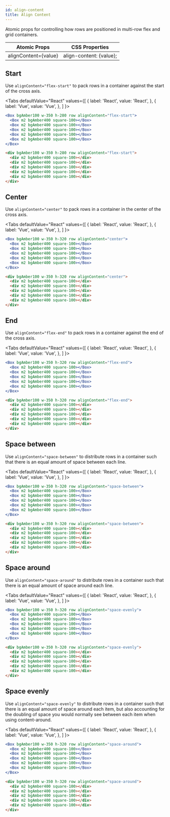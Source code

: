 ```yaml
---
id: align-content
title: Align Content
---
```



Atomic props for controlling how rows are positioned in multi-row flex and grid containers.

| Atomic Props         | CSS Properties          |
| -------------------- | ----------------------- |
| alignContent={value} | align-content: {value}; |

## Start

Use `alignContent="flex-start"` to pack rows in a container against the start of the cross axis.

<Tabs
defaultValue="React"
values={[
{ label: 'React', value: 'React', },
{ label: 'Vue', value: 'Vue', },
]
}>
<TabItem value="React">

```jsx live
<Box bgAmber100 w-350 h-280 row alignContent="flex-start">
  <Box m2 bgAmber400 square-100></Box>
  <Box m2 bgAmber400 square-100></Box>
  <Box m2 bgAmber400 square-100></Box>
  <Box m2 bgAmber400 square-100></Box>
  <Box m2 bgAmber400 square-100></Box>
</Box>
```

</TabItem>
<TabItem value="Vue">

```html
<div bgAmber100 w-350 h-280 row alignContent="flex-start">
  <div m2 bgAmber400 square-100></div>
  <div m2 bgAmber400 square-100></div>
  <div m2 bgAmber400 square-100></div>
  <div m2 bgAmber400 square-100></div>
  <div m2 bgAmber400 square-100></div>
</div>
```

</TabItem>
</Tabs>

## Center

Use `alignContent="center"` to pack rows in a container in the center of the cross axis.

<Tabs
defaultValue="React"
values={[
{ label: 'React', value: 'React', },
{ label: 'Vue', value: 'Vue', },
]
}>
<TabItem value="React">

```jsx live
<Box bgAmber100 w-350 h-320 row alignContent="center">
  <Box m2 bgAmber400 square-100></Box>
  <Box m2 bgAmber400 square-100></Box>
  <Box m2 bgAmber400 square-100></Box>
  <Box m2 bgAmber400 square-100></Box>
  <Box m2 bgAmber400 square-100></Box>
</Box>
```

</TabItem>
<TabItem value="Vue">

```html
<div bgAmber100 w-350 h-320 row alignContent="center">
  <div m2 bgAmber400 square-100></div>
  <div m2 bgAmber400 square-100></div>
  <div m2 bgAmber400 square-100></div>
  <div m2 bgAmber400 square-100></div>
  <div m2 bgAmber400 square-100></div>
</div>
```

</TabItem>
</Tabs>

## End

Use `alignContent="flex-end"` to pack rows in a container against the end of the cross axis.

<Tabs
defaultValue="React"
values={[
{ label: 'React', value: 'React', },
{ label: 'Vue', value: 'Vue', },
]
}>
<TabItem value="React">

```jsx live
<Box bgAmber100 w-350 h-320 row alignContent="flex-end">
  <Box m2 bgAmber400 square-100></Box>
  <Box m2 bgAmber400 square-100></Box>
  <Box m2 bgAmber400 square-100></Box>
  <Box m2 bgAmber400 square-100></Box>
  <Box m2 bgAmber400 square-100></Box>
</Box>
```

</TabItem>
<TabItem value="Vue">

```html
<div bgAmber100 w-350 h-320 row alignContent="flex-end">
  <div m2 bgAmber400 square-100></div>
  <div m2 bgAmber400 square-100></div>
  <div m2 bgAmber400 square-100></div>
  <div m2 bgAmber400 square-100></div>
  <div m2 bgAmber400 square-100></div>
</div>
```

</TabItem>
</Tabs>

## Space between

Use `alignContent="space-between"` to distribute rows in a container such that there is an equal amount of space between each line.

<Tabs
defaultValue="React"
values={[
{ label: 'React', value: 'React', },
{ label: 'Vue', value: 'Vue', },
]
}>
<TabItem value="React">

```jsx live
<Box bgAmber100 w-350 h-320 row alignContent="space-between">
  <Box m2 bgAmber400 square-100></Box>
  <Box m2 bgAmber400 square-100></Box>
  <Box m2 bgAmber400 square-100></Box>
  <Box m2 bgAmber400 square-100></Box>
  <Box m2 bgAmber400 square-100></Box>
</Box>
```

</TabItem>
<TabItem value="Vue">

```html
<div bgAmber100 w-350 h-320 row alignContent="space-between">
  <div m2 bgAmber400 square-100></div>
  <div m2 bgAmber400 square-100></div>
  <div m2 bgAmber400 square-100></div>
  <div m2 bgAmber400 square-100></div>
  <div m2 bgAmber400 square-100></div>
</div>
```

</TabItem>
</Tabs>

## Space around

Use `alignContent="space-around"` to distribute rows in a container such that there is an equal amount of space around each line.

<Tabs
defaultValue="React"
values={[
{ label: 'React', value: 'React', },
{ label: 'Vue', value: 'Vue', },
]
}>
<TabItem value="React">

```jsx live
<Box bgAmber100 w-350 h-320 row alignContent="space-evenly">
  <Box m2 bgAmber400 square-100></Box>
  <Box m2 bgAmber400 square-100></Box>
  <Box m2 bgAmber400 square-100></Box>
  <Box m2 bgAmber400 square-100></Box>
  <Box m2 bgAmber400 square-100></Box>
</Box>
```

</TabItem>
<TabItem value="Vue">

```html
<div bgAmber100 w-350 h-320 row alignContent="space-evenly">
  <div m2 bgAmber400 square-100></div>
  <div m2 bgAmber400 square-100></div>
  <div m2 bgAmber400 square-100></div>
  <div m2 bgAmber400 square-100></div>
  <div m2 bgAmber400 square-100></div>
</div>
```

</TabItem>
</Tabs>

## Space evenly

Use `alignContent="space-evenly"` to distribute rows in a container such that there is an equal amount of space around each item, but also accounting for the doubling of space you would normally see between each item when using content-around.

<Tabs
defaultValue="React"
values={[
{ label: 'React', value: 'React', },
{ label: 'Vue', value: 'Vue', },
]
}>
<TabItem value="React">

```jsx live
<Box bgAmber100 w-350 h-320 row alignContent="space-around">
  <Box m2 bgAmber400 square-100></Box>
  <Box m2 bgAmber400 square-100></Box>
  <Box m2 bgAmber400 square-100></Box>
  <Box m2 bgAmber400 square-100></Box>
  <Box m2 bgAmber400 square-100></Box>
</Box>
```

</TabItem>
<TabItem value="Vue">

```html
<div bgAmber100 w-350 h-320 row alignContent="space-around">
  <div m2 bgAmber400 square-100></div>
  <div m2 bgAmber400 square-100></div>
  <div m2 bgAmber400 square-100></div>
  <div m2 bgAmber400 square-100></div>
  <div m2 bgAmber400 square-100></div>
</div>
```

</TabItem>
</Tabs>

